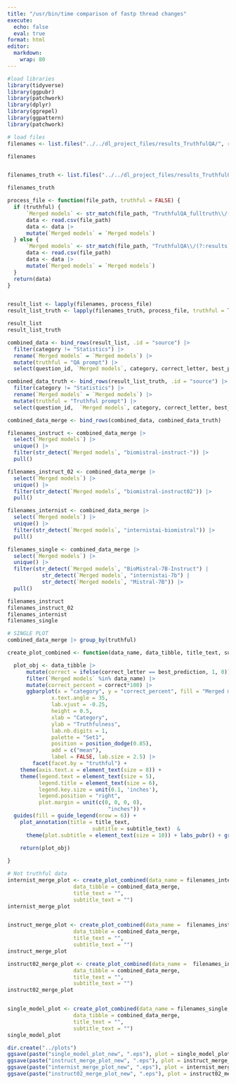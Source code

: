 ```yaml
---
title: "/usr/bin/time comparison of fastp thread changes"
execute:
  echo: false
  eval: true
format: html
editor:
  markdown:
    wrap: 80
---
```

```r
#load libraries
library(tidyverse)
library(ggpubr)
library(patchwork)
library(dplyr)
library(ggrepel)
library(ggpattern)
library(patchwork)
```

```r
# load files
filenames <- list.files("../../dl_project_files/results_TruthfulQA/", recursive = TRUE, full.names = TRUE, pattern = '.csv$')

filenames


filenames_truth <- list.files("../../dl_project_files/results_TruthfulQA_fulltruth/", recursive = TRUE, full.names = TRUE, pattern = '.csv$')

filenames_truth
```



```r
process_file <- function(file_path, truthful = FALSE) {
  if (truthful) {
      `Merged models` <- str_match(file_path, "TruthfulQA_fulltruth\\/(?:results)_([^_]+)-fulltruth_ZeroShot_TruthfulQA_EN.csv")[2]
      data <- read.csv(file_path)
      data <- data |>
      mutate(`Merged models` = `Merged models`)
  } else {
      `Merged models` <- str_match(file_path, "TruthfulQA\\/(?:results)_([^_]+)_ZeroShot_TruthfulQA_EN.csv")[2]
      data <- read.csv(file_path)
      data <- data |>
      mutate(`Merged models` = `Merged models`)
  }
  return(data)
}


result_list <- lapply(filenames, process_file)
result_list_truth <- lapply(filenames_truth, process_file, truthful = TRUE)

result_list
result_list_truth
```


```r
combined_data <- bind_rows(result_list, .id = "source") |>
  filter(category != "Statistics") |>
  rename(`Merged models` = `Merged models`) |>
  mutate(truthful = "QA prompt") |>
  select(question_id, `Merged models`, category, correct_letter, best_prediction, truthful)

combined_data_truth <- bind_rows(result_list_truth, .id = "source") |>
  filter(category != "Statistics") |>
  rename(`Merged models` = `Merged models`) |>
  mutate(truthful = "Truthful prompt") |>
  select(question_id,  `Merged models`, category, correct_letter, best_prediction, truthful)

combined_data_merge <- bind_rows(combined_data, combined_data_truth)
```

```r
filenames_instruct <- combined_data_merge |>
  select(`Merged models`) |>
  unique() |>
  filter(str_detect(`Merged models`, "biomistral-instruct-")) |>
  pull()

filenames_instruct_02 <- combined_data_merge |>
  select(`Merged models`) |>
  unique() |>
  filter(str_detect(`Merged models`, "biomistral-instruct02")) |>
  pull()

filenames_internist <- combined_data_merge |>
  select(`Merged models`) |>
  unique() |>
  filter(str_detect(`Merged models`, "internistai-biomistral")) |>
  pull()

filenames_single <- combined_data_merge |>
  select(`Merged models`) |>
  unique() |>
  filter(str_detect(`Merged models`, "BioMistral-7B-Instruct") |
           str_detect(`Merged models`, "internistai-7b") |
           str_detect(`Merged models`, "Mistral-7B")) |>
  pull()

filenames_instruct
filenames_instruct_02
filenames_internist
filenames_single
```


```r
# SINGLE PLOT
combined_data_merge |> group_by(truthful)

create_plot_combined <- function(data_name, data_tibble, title_text, subtitle_text) {

  plot_obj <- data_tibble |>
      mutate(correct = ifelse(correct_letter == best_prediction, 1, 0)) |>
      filter(`Merged models` %in% data_name) |>
      mutate(correct_percent = correct*100) |>
      ggbarplot(x = "category", y = "correct_percent", fill = "Merged models", alpha = 0.4, facet.by = "truthful",
              x.text.angle = 35,
              lab.vjust = -0.25,
              height = 0.5,
              xlab = "Category",
              ylab = "Truthfulness",
              lab.nb.digits = 1,
              palette = "Set1",
              position = position_dodge(0.85),
              add = c("mean"),
              label = FALSE, lab.size = 2.5) |>
        facet(facet.by = "truthful") +
    theme(axis.text.x = element_text(size = 8)) +
    theme(legend.text = element_text(size = 5), 
          legend.title = element_text(size = 6), 
          legend.key.size = unit(0.1, 'inches'),
          legend.position = "right",
          plot.margin = unit(c(0, 0, 0, 0), 
                                "inches")) +
  guides(fill = guide_legend(nrow = 6)) +
    plot_annotation(title = title_text,
                           subtitle = subtitle_text)  &
      theme(plot.subtitle = element_text(size = 10)) + labs_pubr() + grids(linetype = "dashed")
  
    return(plot_obj)

}

```

```r
# Not truthful data
internist_merge_plot <- create_plot_combined(data_name = filenames_internist,
                     data_tibble = combined_data_merge,
                     title_text = "",
                     subtitle_text = "")
internist_merge_plot


instruct_merge_plot <- create_plot_combined(data_name =  filenames_instruct,
                     data_tibble = combined_data_merge,
                     title_text = "",
                     subtitle_text = "")
instruct_merge_plot

instruct02_merge_plot <- create_plot_combined(data_name =  filenames_instruct_02,
                     data_tibble = combined_data_merge,
                     title_text = "",
                     subtitle_text = "")
instruct02_merge_plot


single_model_plot <- create_plot_combined(data_name = filenames_single,
                     data_tibble = combined_data_merge,
                     title_text = "",
                     subtitle_text = "")
single_model_plot
```


```r
dir.create("../plots")
ggsave(paste("single_model_plot_new", ".eps"), plot = single_model_plot, device = cairo_ps, path = "../plots")
ggsave(paste("instruct_merge_plot_new", ".eps"), plot = instruct_merge_plot, device = cairo_ps, path = "../plots")
ggsave(paste("internist_merge_plot_new", ".eps"), plot = internist_merge_plot, device = cairo_ps, path = "../plots")
ggsave(paste("instruct02_merge_plot_new", ".eps"), plot = instruct02_merge_plot, device = cairo_ps, path = "../plots")

```
